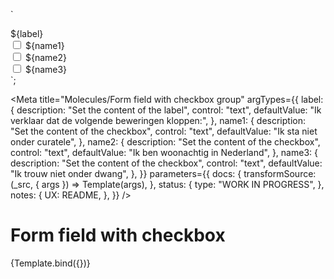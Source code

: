 <!--
@license EUPL-1.2
Copyright (c) 2021 Gemeente Utrecht
Copyright (c) 2021 Robbert Broersma
-->


<!-- Import component and component styles -->


<!-- Import Docs -->


  `<div class="utrecht-form-field-checkbox-group utrecht-form-field-checkbox-group--distanced" role="checkboxgroup" aria-labelledby="id-9e42cd3e">
  <div class="utrecht-form-field-checkbox-group__label" id="id-9e42cd3e">${label}</div>
  <div class="utrecht-form-field-checkbox utrecht-form-field-checkbox--distanced">
    <input type="checkbox" class="utrecht-form-field-checkbox__input utrecht-checkbox" id="id-ce0239e2">
    <label class="utrecht-form-field-checkbox__label utrecht-form-label utrecht-form-label--checkbox" for="id-ce0239e2">${name1}</label>
  </div>
  <div class="utrecht-form-field-checkbox utrecht-form-field-checkbox--distanced">
    <input type="checkbox" class="utrecht-form-field-checkbox__input utrecht-checkbox" id="id-ce0239e3">
    <label class="utrecht-form-field-checkbox__label utrecht-form-label utrecht-form-label--checkbox" for="id-ce0239e3">${name2}</label>
  </div>
    <div class="utrecht-form-field-checkbox utrecht-form-field-checkbox--distanced">
    <input type="checkbox" class="utrecht-form-field-checkbox__input utrecht-checkbox" id="id-ce0239e4">
    <label class="utrecht-form-field-checkbox__label utrecht-form-label utrecht-form-label--checkbox" for="id-ce0239e4">${name3}</label>
  </div>
  </div>`;

<Meta
  title="Molecules/Form field with checkbox group"
  argTypes={{
    label: {
      description: "Set the content of the label",
      control: "text",
      defaultValue: "Ik verklaar dat de volgende beweringen kloppen:",
    },
    name1: {
      description: "Set the content of the checkbox",
      control: "text",
      defaultValue: "Ik sta niet onder curatele",
    },
    name2: {
      description: "Set the content of the checkbox",
      control: "text",
      defaultValue: "Ik ben woonachtig in Nederland",
    },
    name3: {
      description: "Set the content of the checkbox",
      control: "text",
      defaultValue: "Ik trouw niet onder dwang",
    },
  }}
  parameters={{
    docs: {
      transformSource: (_src, { args }) => Template(args),
    },
    status: {
      type: "WORK IN PROGRESS",
    },
    notes: {
      UX: README,
    },
  }}
/>

# Form field with checkbox

<Canvas>
  <Story name="Form field with checkbox">{Template.bind({})}</Story>
</Canvas>

<ArgsTable story="Form field with checkbox" />
